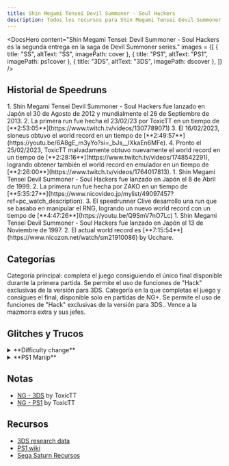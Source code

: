 ```yaml
---
title: Shin Megami Tensei Devil Summoner - Soul Hackers
description: Todos los recursos para Shin Megami Tensei Devil Summoner - Soul Hackers
---
```



<DocsHero 
    content="Shin Megami Tensei: Devil Summoner - Soul Hackers es la segunda entrega en la saga de Devil Summoner series."
    images = {[
        {
            title: "SS",
            altText: "SS",
            imagePath: cover
        },
        {
            title: "PS1",
            altText: "PS1",
            imagePath: ps1cover
        },
        {
            title: "3DS",
            altText: "3DS",
            imagePath: dscover
        },
    ]}
/>

<LinkCard title="Leaderboards" href="https://www.speedrun.com/dsm_soul_hackers" description="Ver todas las runs en Speedrun.com"/>

## Historial de Speedruns
<Tabs>
<TabItem label="Any% - 3DS">
<Steps>
1. Shin Megami Tensei Devil Summoner - Soul Hackers fue lanzado en Japón el 30 de Agosto de 2012 y mundialmente el 26 de Septiembre de 2013.
2. La primera run fue hecha el 23/02/23 por ToxicTT en un tiempo de [**2:53:05**](https://www.twitch.tv/videos/1307789071)
3. El 16/02/2023, sioneus obtuvo el world record en un tiempo de [**2:49:57**](https://youtu.be/6A8gE_m3yYo?si=_bJs__IXkaEn6MFe).
4. Pronto el 25/02/2023, ToxicTT malvadamente obtuvo nuevamente el world record en un tiempo de [**2:28:16**](https://www.twitch.tv/videos/1748542291), logrando obtener también el world record en emulador en un tiempo de [**2:26:00**](https://www.twitch.tv/videos/1764017813).
</Steps>
</TabItem>

<TabItem label="Any% - PS1">
<Steps>
1. Shin Megami Tensei Devil Summoner - Soul Hackers fue lanzado en Japón el 8 de Abril de 1999.
2. La primera run fue hecha por ZAKO en un tiempo de [**5:35:27**](https://www.nicovideo.jp/mylist/49097457?ref=pc_watch_description).
3. El speedrunner Clive desarrollo una run que se basaba en manipular el RNG, logrando un nuevo world record con un tiempo de [**4:47:26**](https://youtu.be/Q9SmV7nO7Lc)
</Steps>
</TabItem>

<TabItem label="Any% - Sega Saturn">
<Steps>
1. Shin Megami Tensei Devil Summoner - Soul Hackers fue lanzado en Japón el 13 de Noviembre de 1997.
2. El actual world record es [**7:15:54**](https://www.nicozon.net/watch/sm21910086) by Ucchare.
</Steps>
</TabItem>
</Tabs>

## Categorías
<CardGrid>
    <Card title="New Game Ending">Categoría principal: completa el juego consiguiendo el único final disponible durante la primera partida. Se permite el uso de funciones de "Hack" exclusivas de la versión para 3DS.</Card>
    <Card title="New Game+ Ending">Categoría en la que completas el juego y consigues el final, disponible solo en partidas de NG+. Se permite el uso de funciones de "Hack" exclusivas de la versión para 3DS..</Card>
    <Card title="Extra Game">Vence a la mazmorra extra y sus jefes.</Card>
</CardGrid>

## Glitches y Trucos
<details>
<summary>**Difficulty change**</summary>

Función "Hack" exclusiva de 3DS que te permite aumentar o disminuir el daño que te infligen los enemigos.
Se puede usar para reflejar más daño hacia ellos cuando se usan espejos en la pelea contra el jefe.
</details>

<details>
<summary>**PS1 Manip**</summary>
                          
Se utiliza para hacer que las peleas contra jefes sean más consistentes.
Si guardas frente a la puerta, reinicias el juego y cargas el guardado, la próxima pelea contra el jefe debería ir de acuerdo con el escenario determinado.
Eso te permite matar al jefe con las herramientas que tienes mientras estás muy por debajo del nivel.
</details>

## Notas
- [NG - 3DS](https://drive.google.com/file/d/1VFT408A3GopsZEfFs1IgPBshCU50lnNG/view?usp=sharing) by ToxicTT
- [NG - PS1](https://drive.google.com/file/d/12X--5M6326RVcI8oPe7qd6_SiLaGFlQN/view?usp=sharing) by ToxicTT

## Recursos
- [3DS research data](https://szsk.github.io/data/sh/)
- [PS1 wiki](https://dssh084.wiki.fc2.com/)
- [Sega Saturn Recursos](https://drive.google.com/drive/folders/1ox4rX0uzFobfmPisGtw62fp9inRVMPzg)